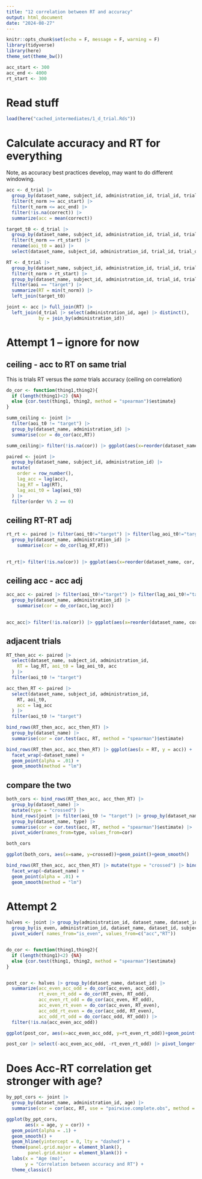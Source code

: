 ```yaml
---
title: "12 correlation between RT and accuracy"
output: html_document
date: "2024-08-27"
---
```


```r
knitr::opts_chunk$set(echo = F, message = F, warning = F)
library(tidyverse)
library(here)
theme_set(theme_bw())

acc_start <- 300
acc_end <- 4000
rt_start <- 300
```

# Read stuff

```r
load(here("cached_intermediates/1_d_trial.Rds"))

```

# Calculate accuracy and RT for everything

Note, as accuracy best practices develop, may want to do different windowing.

```r
acc <- d_trial |>
  group_by(dataset_name, subject_id, administration_id, trial_id, trial_order, dataset_id) |>
  filter(t_norm >= acc_start) |>
  filter(t_norm <= acc_end) |>
  filter(!is.na(correct)) |>
  summarize(acc = mean(correct))

target_t0 <- d_trial |>
  group_by(dataset_name, subject_id, administration_id, trial_id, trial_order, dataset_id) |>
  filter(t_norm == rt_start) |>
  rename(aoi_t0 = aoi) |>
  select(dataset_name, subject_id, administration_id, trial_id, trial_order, dataset_id, aoi_t0)

RT <- d_trial |>
  group_by(dataset_name, subject_id, administration_id, trial_id, trial_order, dataset_id) |>
  filter(t_norm > rt_start) |>
  group_by(dataset_name, subject_id, administration_id, trial_id, trial_order, dataset_id) |>
  filter(aoi == "target") |>
  summarize(RT = min(t_norm)) |>
  left_join(target_t0)

joint <- acc |> full_join(RT) |> 
  left_join(d_trial |> select(administration_id, age) |> distinct(),
            by = join_by(administration_id))
```


# Attempt 1 -- ignore for now
## ceiling - acc to RT on same trial  

This is trials RT versus the *same* trials accuracy (ceiling on correlation)

```r
do_cor <- function(thing1,thing2){
  if (length(thing1)<2) {NA}
  else {cor.test(thing1, thing2, method = "spearman")$estimate}
}

summ_ceiling <- joint |>
  filter(aoi_t0 != "target") |>
  group_by(dataset_name, administration_id) |>
  summarise(cor = do_cor(acc,RT))

summ_ceiling|> filter(!is.na(cor)) |> ggplot(aes(x=reorder(dataset_name, cor, mean), y=cor))+geom_point(alpha=.05, color="blue")+stat_summary(fun.data="mean_cl_boot")+  theme(axis.text.x=element_text(angle=45, vjust=1, hjust=1))+geom_hline(yintercept=0)+labs(y="corr acc-RT same trial", x="dataset")
```

```r

paired <- joint |>
  group_by(dataset_name, subject_id, administration_id) |>
  mutate(
    order = row_number(),
    lag_acc = lag(acc),
    lag_RT = lag(RT),
    lag_aoi_t0 = lag(aoi_t0)
  ) |>
  filter(order %% 2 == 0)
```

## ceiling RT-RT adj

```r
rt_rt <- paired |> filter(aoi_t0!="target") |> filter(lag_aoi_t0!="target") |> 
  group_by(dataset_name, administration_id) |> 
    summarise(cor = do_cor(lag_RT,RT))
  

rt_rt|> filter(!is.na(cor)) |> ggplot(aes(x=reorder(dataset_name, cor, mean), y=cor))+geom_point(alpha=.05, color="blue")+stat_summary(fun.data="mean_cl_boot")+  theme(axis.text.x=element_text(angle=45, vjust=1, hjust=1))+geom_hline(yintercept=0)+labs(y="corr RT-RT adj trial", x="dataset")
```


## ceiling acc - acc adj

```r
acc_acc <- paired |> filter(aoi_t0!="target") |> filter(lag_aoi_t0!="target") |> 
  group_by(dataset_name, administration_id) |> 
    summarise(cor = do_cor(acc,lag_acc))
  

acc_acc|> filter(!is.na(cor)) |> ggplot(aes(x=reorder(dataset_name, cor, mean), y=cor))+geom_point(alpha=.05, color="blue")+stat_summary(fun.data="mean_cl_boot")+  theme(axis.text.x=element_text(angle=45, vjust=1, hjust=1))+geom_hline(yintercept=0)+labs(y="corr RT-RT adj trial", x="dataset")
```

## adjacent trials

```r


RT_then_acc <- paired |>
  select(dataset_name, subject_id, administration_id,
    RT = lag_RT, aoi_t0 = lag_aoi_t0, acc
  ) |>
  filter(aoi_t0 != "target")

acc_then_RT <- paired |>
  select(dataset_name, subject_id, administration_id,
    RT, aoi_t0,
    acc = lag_acc
  ) |>
  filter(aoi_t0 != "target")

bind_rows(RT_then_acc, acc_then_RT) |>
  group_by(dataset_name) |>
  summarise(cor = cor.test(acc, RT, method = "spearman")$estimate)

bind_rows(RT_then_acc, acc_then_RT) |> ggplot(aes(x = RT, y = acc)) +
  facet_wrap(~dataset_name) +
  geom_point(alpha = .01) +
  geom_smooth(method = "lm")
```
## compare the two

```r
both_cors <- bind_rows(RT_then_acc, acc_then_RT) |>
  group_by(dataset_name) |>
  mutate(type = "crossed") |>
  bind_rows(joint |> filter(aoi_t0 != "target") |> group_by(dataset_name) |> mutate(type = "same")) |>
  group_by(dataset_name, type) |>
  summarise(cor = cor.test(acc, RT, method = "spearman")$estimate) |> 
  pivot_wider(names_from=type, values_from=cor)

both_cors

ggplot(both_cors, aes(x=same, y=crossed))+geom_point()+geom_smooth()
```
```r

bind_rows(RT_then_acc, acc_then_RT) |> mutate(type = "crossed") |> bind_rows(joint |> filter(aoi_t0 != "target") |> mutate(type="same")) |> ggplot(aes(x = RT, y = acc, color=type)) +
  facet_wrap(~dataset_name) +
  geom_point(alpha = .01) +
  geom_smooth(method = "lm")

```

# Attempt 2

```r
halves <- joint |> group_by(administration_id, dataset_name, dataset_id, subject_id) |> mutate(row=row_number(), is_even=ifelse(row%%2==0, "even", "odd"), RT=ifelse(aoi_t0=="target", NA, RT)) |> 
  group_by(is_even, administration_id, dataset_name, dataset_id, subject_id) |> summarize(acc=mean(acc, na.rm=T), RT=mean(RT, na.rm=T)) |> 
  pivot_wider( names_from="is_even", values_from=c("acc","RT"))


do_cor <- function(thing1,thing2){
  if (length(thing1)<2) {NA}
  else {cor.test(thing1, thing2, method = "spearman")$estimate}
}


post_cor <- halves |> group_by(dataset_name, dataset_id) |> 
  summarize(acc_even_acc_odd = do_cor(acc_even, acc_odd),
            rt_even_rt_odd = do_cor(RT_even, RT_odd),
            acc_even_rt_odd = do_cor(acc_even, RT_odd),
            acc_even_rt_even = do_cor(acc_even, RT_even),
            acc_odd_rt_even = do_cor(acc_odd, RT_even), 
            acc_odd_rt_odd = do_cor(acc_odd, RT_odd)) |> 
  filter(!is.na(acc_even_acc_odd))

```
```r
ggplot(post_cor, aes(x=acc_even_acc_odd, y=rt_even_rt_odd))+geom_point()+geom_smooth(method="lm")+geom_abline()

post_cor |> select(-acc_even_acc_odd, -rt_even_rt_odd) |> pivot_longer(starts_with("acc")) |> ggplot( aes(x=reorder(dataset_name, value,mean), y=value, color=name))+geom_point()+theme(axis.text.x=element_text(angle=45, vjust=1, hjust=1))+geom_hline(yintercept=0)
```

# Does Acc-RT correlation get stronger with age?
```r
by_ppt_cors <- joint |> 
  group_by(dataset_name, administration_id, age) |> 
  summarise(cor = cor(acc, RT, use = "pairwise.complete.obs", method = "spearman"))
```

```r
ggplot(by_ppt_cors,
       aes(x = age, y = cor)) +
  geom_point(alpha = .1) +
  geom_smooth() +
  geom_hline(yintercept = 0, lty = "dashed") +
  theme(panel.grid.major = element_blank(),
        panel.grid.minor = element_blank()) +
  labs(x = "Age (mo)",
       y = "Correlation between accuracy and RT") +
  theme_classic()
```


